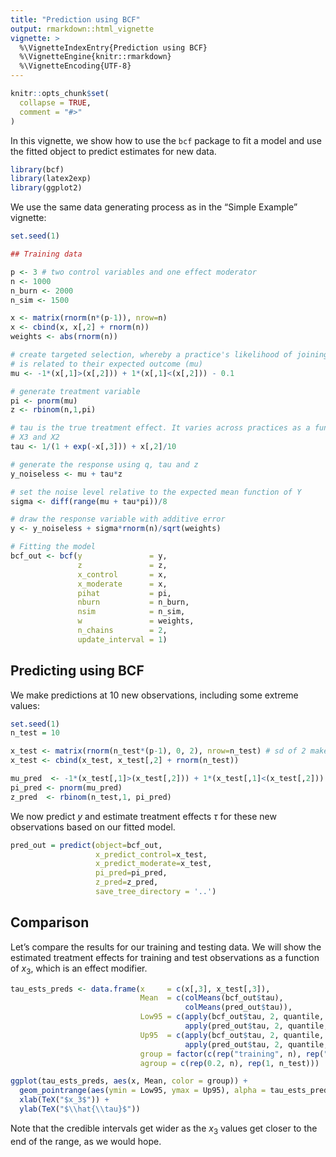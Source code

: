 ```yaml
---
title: "Prediction using BCF"
output: rmarkdown::html_vignette
vignette: >
  %\VignetteIndexEntry{Prediction using BCF}
  %\VignetteEngine{knitr::rmarkdown}
  %\VignetteEncoding{UTF-8}
---
```


```r
knitr::opts_chunk$set(
  collapse = TRUE,
  comment = "#>"
)
```

In this vignette, we show how to use the `bcf` package to fit a model and use the fitted object to predict estimates for new data.

```r
library(bcf)
library(latex2exp)
library(ggplot2)
```

We use the same data generating process as in the "Simple Example" vignette:

```r
set.seed(1)

## Training data

p <- 3 # two control variables and one effect moderator
n <- 1000
n_burn <- 2000
n_sim <- 1500

x <- matrix(rnorm(n*(p-1)), nrow=n)
x <- cbind(x, x[,2] + rnorm(n))
weights <- abs(rnorm(n))

# create targeted selection, whereby a practice's likelihood of joining the intervention (pi) 
# is related to their expected outcome (mu)
mu <- -1*(x[,1]>(x[,2])) + 1*(x[,1]<(x[,2])) - 0.1

# generate treatment variable
pi <- pnorm(mu)
z <- rbinom(n,1,pi)

# tau is the true treatment effect. It varies across practices as a function of
# X3 and X2
tau <- 1/(1 + exp(-x[,3])) + x[,2]/10

# generate the response using q, tau and z
y_noiseless <- mu + tau*z

# set the noise level relative to the expected mean function of Y
sigma <- diff(range(mu + tau*pi))/8

# draw the response variable with additive error
y <- y_noiseless + sigma*rnorm(n)/sqrt(weights)

# Fitting the model
bcf_out <- bcf(y               = y,
               z               = z,
               x_control       = x,
               x_moderate      = x,
               pihat           = pi,
               nburn           = n_burn,
               nsim            = n_sim,
               w               = weights,
               n_chains        = 2,
               update_interval = 1)
```


## Predicting using BCF

We make predictions at 10 new observations, including some extreme values:

```r
set.seed(1)
n_test = 10

x_test <- matrix(rnorm(n_test*(p-1), 0, 2), nrow=n_test) # sd of 2 makes x_test more dispersed than x
x_test <- cbind(x_test, x_test[,2] + rnorm(n_test))

mu_pred  <- -1*(x_test[,1]>(x_test[,2])) + 1*(x_test[,1]<(x_test[,2])) - 0.1
pi_pred <- pnorm(mu_pred)
z_pred  <- rbinom(n_test,1, pi_pred)
```

We now predict $y$ and estimate treatment effects $\tau$ for these new observations based on our fitted model.

```r
pred_out = predict(object=bcf_out,
                   x_predict_control=x_test,
                   x_predict_moderate=x_test,
                   pi_pred=pi_pred,
                   z_pred=z_pred,
                   save_tree_directory = '..')
```

## Comparison

Let's compare the results for our training and testing data. We will show the estimated treatment effects for training and test observations as a function of $x_3$, which is an effect modifier.

```r
tau_ests_preds <- data.frame(x     = c(x[,3], x_test[,3]),
                             Mean  = c(colMeans(bcf_out$tau), 
                                       colMeans(pred_out$tau)),
                             Low95 = c(apply(bcf_out$tau, 2, quantile, 0.025), 
                                       apply(pred_out$tau, 2, quantile, 0.025)),
                             Up95  = c(apply(bcf_out$tau, 2, quantile, 0.975), 
                                       apply(pred_out$tau, 2, quantile, 0.975)),
                             group = factor(c(rep("training", n), rep("testing", n_test))),
                             agroup = c(rep(0.2, n), rep(1, n_test)))

ggplot(tau_ests_preds, aes(x, Mean, color = group)) +
  geom_pointrange(aes(ymin = Low95, ymax = Up95), alpha = tau_ests_preds$agroup) +
  xlab(TeX("$x_3$")) +
  ylab(TeX("$\\hat{\\tau}$")) 
```

Note that the credible intervals get wider as the $x_3$ values get closer to the end of the range, as we would hope. 
